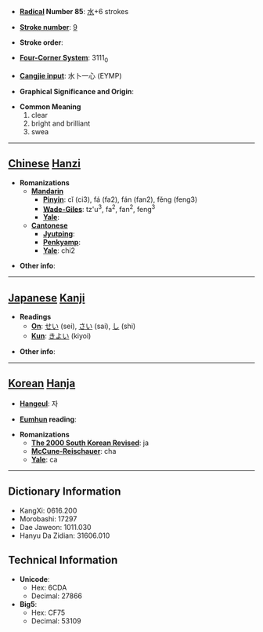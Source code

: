 * '''[[Wiktionary:Chinese radical index| Radical]] Number 85''': [[Wiktionary:Chinese radical index 水|水]]+6 strokes

* '''[[Wiktionary:Chinese total strokes index|Stroke number]]''': [[Wiktionary:Chinese total strokes index 9|9]]

* '''Stroke order''': 

* '''[[Wiktionary:Chinese four corner index|Four-Corner System]]''': 3111<sub>0</sub>

* '''[[Wiktionary:Chinese Cangjie index|Cangjie input]]''': 水卜一心 (EYMP)

* '''Graphical Significance and Origin''': 

* '''Common Meaning'''
*#clear
*# bright and brilliant
*# swea


----

== [[Chinese]] [[Hanzi]] ==

* '''Romanizations'''
** '''[[Mandarin]]'''
*** '''[[Pinyin]]''': cǐ (ci3), fá (fa2), fán (fan2), fěng (feng3)
*** '''[[Wade-Giles]]''': tz'u<sup>3</sup>, fa<sup>2</sup>, fan<sup>2</sup>, feng<sup>3</sup>
*** '''[[Yale]]''': 
** '''[[Cantonese]]'''
*** '''[[Jyutping]]''':
*** '''[[Penkyamp]]''': 
*** '''[[Yale]]''': chi2

* '''Other info''': 

----

== [[Japanese]] [[Kanji]] ==

* '''Readings'''
** '''[[On]]''': [[せい]] (sei), [[さい]] (sai), [[し]] (shi)
** '''[[Kun]]''': [[きよい]] (kiyoi)

* '''Other info''':  

----

== [[Korean]] [[Hanja]] ==

* '''[[Hangeul]]''': 자

* '''[[Eumhun]] reading''': 

* '''Romanizations'''
** '''[[The 2000 South Korean Revised Romanization|The 2000 South Korean Revised]]''': ja
** '''[[McCune-Reischauer]]''': cha
** '''[[Yale]]''': ca

----

== Dictionary Information ==

* KangXi: 0616.200
* Morobashi: 17297
* Dae Jaweon: 1011.030
* Hanyu Da Zidian: 31606.010

== Technical Information ==

* '''Unicode''':
** Hex: 6CDA
** Decimal: 27866
* '''Big5''':
** Hex: CF75
** Decimal: 53109